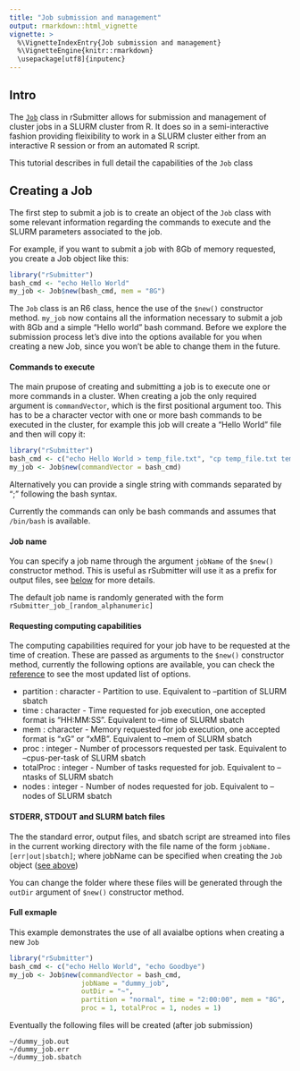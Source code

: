 ```yaml
---
title: "Job submission and management"
output: rmarkdown::html_vignette
vignette: >
  %\VignetteIndexEntry{Job submission and management}
  %\VignetteEngine{knitr::rmarkdown}
  \usepackage[utf8]{inputenc}
---
```


## Intro

The [`Job`](https://pablo-gar.github.io/rSubmitter/reference/Job.html) class in rSubmitter allows for submission and management of cluster jobs in a SLURM cluster from R. It does so in a semi-interactive fashion providing fleixibility to work in a SLURM cluster either from an interactive R session or from an automated R script.

This tutorial describes in full detail the capabilities of the `Job` class


## Creating a Job

The first step to submit a job is to create an object of the `Job` class with some relevant information regarding the commands to execute and the SLURM parameters associated to the job.

For example, if you want to submit a job with 8Gb of memory requested, you create a Job object like this:

```r
library("rSubmitter")
bash_cmd <- "echo Hello World"
my_job <- Job$new(bash_cmd, mem = "8G")
```

The `Job` class is an R6 class, hence the use of the `$new()` constructor method. `my_job` now contains all the information necessary to submit a job with 8Gb and a simple "Hello world" bash command.
Before we explore the submission process let's dive into the options available for you when creating a new Job, since you won't be able to change them in the future.

#### Commands to execute

The main prupose of creating and submitting a job is to execute one or more commands in a cluster. When creating a job the only required argument is `commandVector`, which is the first positional argument too. This has to be a character vector with one or more bash commands to be executed in the cluster, for example this job will create a "Hello World" file and then will copy it:


```r
library("rSubmitter")
bash_cmd <- c("echo Hello World > temp_file.txt", "cp temp_file.txt temp_file_copy.txt")
my_job <- Job$new(commandVector = bash_cmd)
```

Alternatively you can provide a single string with commands separated by ";" following the bash syntax.

Currently the commands can only be bash commands and assumes that `/bin/bash` is available.

#### Job name

You can specify a job name through the argument `jobName` of the `$new()` constructor method. This is useful as rSubmitter will use it as a prefix for output files, see [below](#stderr-stdout-and-slurm-batch-script) for more details.

The default job name is randomly generated with the form `rSubmitter_job_[random_alphanumeric]`

#### Requesting computing capabilities

The computing capabilities required for your job have to be requested at the time of creation. These are passed as arguments to the `$new()` constructor method, currently the following options are available, you can check the [reference](https://pablo-gar.github.io/rSubmitter/reference/Job.html#method-description) to see the most updated list of options.

* partition : character - Partition to use. Equivalent to --partition of SLURM sbatch
* time : character - Time requested for job execution, one accepted format is "HH:MM:SS". Equivalent to --time of SLURM sbatch
* mem : character - Memory requested for job execution, one accepted format is "xG" or "xMB". Equivalent to --mem of SLURM sbatch
* proc : integer - Number of processors requested per task. Equivalent to --cpus-per-task of SLURM sbatch
* totalProc : integer - Number of tasks requested for job. Equivalent to --ntasks of SLURM sbatch
* nodes : integer - Number of nodes requested for job. Equivalent to --nodes of SLURM sbatch
  
#### STDERR, STDOUT and SLURM batch files

The the standard error, output files, and sbatch script are streamed into files in the current working directory with the file name of the form `jobName.[err|out|sbatch]`; where jobName can be specified when creating the `Job` object ([see above](#job-name))

You can change the folder where these files will be generated through the `outDir` argument of `$new()` constructor method.

#### Full exmaple

This example demonstrates the use of all avaialbe options when creating a new `Job`

```r
library("rSubmitter")
bash_cmd <- c("echo Hello World", "echo Goodbye")
my_job <- Job$new(commandVector = bash_cmd,
                  jobName = "dummy_job",
                  outDir = "~",
                  partition = "normal", time = "2:00:00", mem = "8G", 
                  proc = 1, totalProc = 1, nodes = 1)
```

Eventually the following files will be created (after job submission)

```
~/dummy_job.out
~/dummy_job.err
~/dummy_job.sbatch
```


